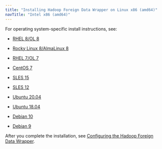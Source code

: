 ```yaml
---
title: "Installing Hadoop Foreign Data Wrapper on Linux x86 (amd64)"
navTitle: "Intel x86 (amd64)"
---
```


For operating system-specific install instructions, see:

  - [RHEL 8/OL 8](01_hadoop_rhel8_x86)

  - [Rocky Linux 8/AlmaLinux 8](02_hadoop_other_linux8_x86)
  - [RHEL 7/OL 7](03_hadoop_rhel7_x86)
  - [CentOS 7](04_hadoop_centos7_x86)
  - [SLES 15](05_hadoop_sles15_x86)
  - [SLES 12](07_hadoop_sles12_x86)
  - [Ubuntu 20.04](07_hadoop_ubuntu20_x86)
  - [Ubuntu 18.04](07a_hadoop_ubuntu18_x86)
  - [Debian 10](07b_hadoop_deb10_x86)
  - [Debian 9](08_hadoop_deb9_x86)

After you complete the installation, see [Configuring the Hadoop Foreign Data Wrapper](../../08_configuring_the_hadoop_data_adapter).
